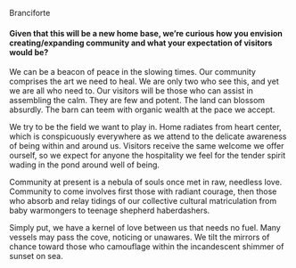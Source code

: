 Branciforte

#### Given that this will be a new home base, we’re curious how you envision creating/expanding community and what your expectation of visitors would be?

We can be a beacon of peace in the slowing times. Our community comprises the art we need to heal. We are only two who see this, and yet we are all who need to. Our visitors will be those who can assist in assembling the calm. They are few and potent. The land can blossom absurdly. The barn can teem with organic wealth at the pace we accept. 

We try to be the field we want to play in. Home radiates from heart center, which is conspicuously everywhere as we attend to the delicate awareness of being within and around us. Visitors receive the same welcome we offer ourself, so we expect for anyone the hospitality we feel for the tender spirit wading in the pond around well of being.

Community at present is a nebula of souls once met in raw, needless love. Community to come involves first those with radiant courage, then those who absorb and relay tidings of our collective cultural matriculation from baby warmongers to teenage shepherd haberdashers.

Simply put, we have a kernel of love between us that needs no fuel. Many vessels may pass the cove, noticing or unawares. We tilt the mirrors of chance toward those who camouflage within the incandescent shimmer of sunset on sea.


